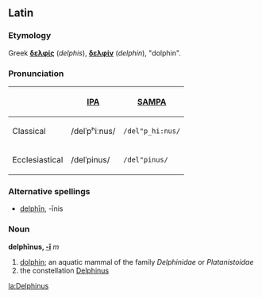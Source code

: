 ==Latin==
===Etymology===
Greek '''[[δελφίς]]''' (''delphis''), '''[[δελφίν]]''' (''delphin''), "dolphin".

===Pronunciation===
{| border=1 cellpadding=5
! !! [[w:International Phonetic Alphabet|IPA]] !! [[w:SAMPA|SAMPA]]
|-
! Classical
| /delˈpʰiːnus/ || <tt>/del"p_hi:nus/</tt>
|-
! Ecclesiastical
| /delˈpinus/ || <tt>/del"pinus/</tt>
|}

===Alternative spellings===
*[[delphin|delphīn]], -īnis 

===Noun===
'''delphīnus, [[Wiktionary Appendix:Latin second declension|-ī]]''' ''m''
# [[dolphin]]; an aquatic mammal of the family ''Delphinidae'' or ''Platanistoidae'' 
# the constellation [[Delphinus]]

[[la:Delphinus]]